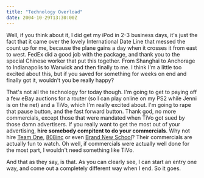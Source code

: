 ```yaml
---
title: "Technology Overload"
date: 2004-10-29T13:30:00Z
---
```


Well, if you think about it, I did get my iPod in 2-3 business days, it's just the fact that it came over the lovely International Date Line that messed the count up for me, because the plane gains a day when it crosses it from east to west. FedEx did a good job with the package, and thank you to the special Chinese worker that put this together. From Shanghai to Anchorage to Indianapolis to Warwick and then finally to me. I think I'm a little too excited about this, but if you saved for something for weeks on end and finally got it, wouldn't you be really happy?

That's not all the technology for today though. I'm going to get to paying off a few eBay auctions for a router (so I can play online on my PS2 while Jenni is on the net) and a TiVo, which I'm really excited about. I'm going to rape that pause button, and the fast forward button. Thank god, no more commercials, except those that were mandated when TiVo got sued by those damn advertisers. If you really want to get the most out of your advertising, **hire somebody compitent to do your commercials**. Why not hire [Team One][1], [808inc][2] or even [Brand New School][3]? Their commercials are actually fun to watch. Oh well, if commercials were actually well done for the most part, I wouldn't need something like TiVo.

And that as they say, is that. As you can clearly see, I can start an entry one way, and come out a completely different way when I end. So it goes.

[1]: https://www.teamone-usa.com/
[2]: https://www.808inc.com/
[3]: https://www.brandnewschool.com/
